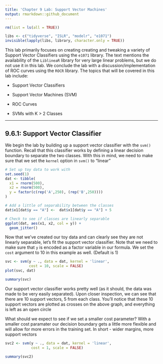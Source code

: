```yaml
---
title: 'Chapter 9 Lab: Support Vector Machines'
output: rmarkdown::github_document
---
```


```r
rm(list = ls(all = TRUE))

libs <- c("tidyverse", "ISLR", "modelr", "e1071")
invisible(lapply(libs, library, character.only = TRUE))
```

This lab primarily focuses on creating creating and tweaking a variety 
of Support Vector Classifiers using the `e1071` library. The text mentions the
availability of the `LiblineaR` library for very large linear problems, but 
we do not use it in this lab. We conclude the lab with a discussion/implementation
of ROC curves using the `ROCR` library. The topics that will be covered in this
lab include:

* Support Vector Classifiers

* Support Vector Machines (SVM)

* ROC Curves

* SVMs with K > 2 Classes

*** 

## 9.6.1: Support Vector Classifier

We begin the lab by building up a support vector classifier with the `svm()` function.
Recall that this classifier works by defining a linear decision boundary to separate
the two classes. With this in mind, we need to make sure that we set the `kernel`
option in `svm()` to "linear"

```r
# Set up toy data to work with
set.seed(1)
dat <- tibble(
  x1 = rnorm(500),
  x2 = rnorm(500),
  y = factor(c(rep('A',250), (rep('B',250))))
)

# Add a little of separability between the classes
dat$x1[dat$y == "A"] <-  dat$x1[dat$y == "A"] + 5

# Check to see if classes are linearly separable
ggplot(dat, aes(x1, x2, col = y)) + 
  geom_jitter()

```


Now that we've created our toy data and can clearly see they are not linearly 
separable, let's fit the support vector classifier. Note that we need to make
sure that `y` is encoded as a factor variable in our formula. We set the `cost`
argument to 10 in this example as well. (Default is 1)

```r
svc <- svm(y ~ ., data = dat, kernel = 'linear',
           cost = 10, scale = FALSE)
plot(svc, dat)

summary(svc)
```


Our support vector classifier works pretty well (as it should, the data was made
to be very easily separated). Upon closer inspection, we can see that there are 
10 support vectors, 5 from each class. You'll notice that these 10 support vectors
are plotted as crosses on the above graph, and everything is left as an open circle

What should we expect to see if we set a smaller cost parameter? With a smaller
cost paramater our decision boundary gets a little more flexible and will allow
for more errors in the training set. In short - wider margins, more support vectors

```r
svc2 <- svm(y ~ ., data = dat, kernel = 'linear',
            cost = 1, scale = FALSE)

summary(svc2)
```





